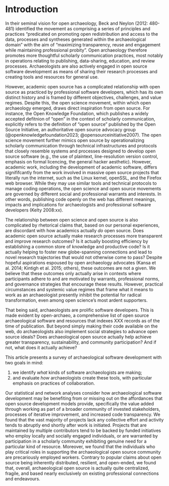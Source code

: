 # Introduction

In their seminal vision for open archaeology, Beck and Neylon (2012: 480-481) identified the movement as comprising a series of principles and practices "predicated on promoting open redistribution and access to the data, processes and syntheses generated within the archaeological domain" with the aim of "maximizing transparency, reuse and engagement while maintaining professional probity". Open archaeology therefore promotes more thoughtful scholarly communication practices, most notably in operations relating to publishing, data-sharing, education, and review processes. Archaeologists are also actively engaged in open source software development as means of sharing their research processes and creating tools and resources for general use.

However, academic open source has a complicated relationship with open source as practiced by professional software developers, which has its own distinct history and is framed by different objectives, challenges, and value regimes. Despite this, the open science movement, within which open archaeology emerged, draws direct inspiration from open source. For instance, the Open Knowledge Foundation, which publishes a widely accepted defitnion of "open" in the context of scholarly communication, explicitly refers to the definition of "open source" published by the Open Source Initiative, an authoritative open source advocacy group (@openknowledgefoundation2023; @opensourceinitiative2007). The open science movement further mimics open source by operationalizing scholarly communication through technical infrastructures and protocols that closely resemble systems and processes designed to develop open source software (e.g., the use of plaintext, line-resolution version control, emphasis on formal licencing, the general hacker aesthetic). However, academic work, including the development of academic software, differs signififcantly from the work involved in massive open source projects that literally run the internet, such as the Linux kernel, openSSL, and the Firefox web browser. While they may use similar tools and technical protocols to manage coding operations, the open science and open source movements are governed by different social and professional warrants and interests. In other words, publishing code openly on the web has different meanings, impacts and implications for archaeologists and professional software developers (Kelty 2008:xx).

The relationship between open science and open source is also complicated by rhetorical claims that, based on our personal experiences, are discordant with how academics actually _do_ open source. Does academic open source actually make research processes more transparent and improve research outcomes? Is it actually boosting efficiency by establishing a common store of knowledge and productive code? Is it actually helping to foster new globe-spanning connections and lead to novel research trajectories that would not otherwise come to pass? Despite hopeful aspirations espoused by open archaeology advocates (Kansa  et al. 2014; Kintigh et al. 2015; others), these outcomes are not a given. We believe that these outcomes only actually arise in contexts where participants adhere to and are motivated by warrants, professional norms, and governance strategies that encourage these results. However, practical circumstances and systemic value regimes that frame what it means to work as an archaeologist presently inhibit the potential for radical transformation, even among open science's most ardent supporters.

That being said, archaeologists are prolific software developers. This is made evident by open-archaeo, a comprehensive list of open source archaeological software and resources that indexes XXX records as of the time of publication. But beyond simply making their code available on the web, do archaeologists also implement social strategies to advance open source ideals? Does archaeological open source actually help achieve greater transparency, sustainability, and community participation? And if not, what does it actually achieve?

This article presents a survey of archaeological software development with two goals in mind:

(1) we identify *what* kinds of software archaeologists are making;
(2) and evaluate *how* archaeologists create these tools, with particular emphasis on practices of collaboration.

Our statistical and network analyses consider how archaeological software development may be benefiting from or missing out on the affordances that open source development models provide, specifically the value added through working as part of a broader community of invested stakeholders, processes of iterative improvement, and increased code transparency. We found that the vast majority of projects lack any collective effort and activity tends to abruptly end shortly after work is initiated. Projects that are maintained by multiple contributors tend to be backed by funded initiatives who employ locally and socially engaged individuals, or are warranted by participation in a scholarly community exhibiting genuine need for a particular kind of resource. Moreover, we found that the individuals who play critical roles in supporting the archaeological open source community are precariously employed workers. Contrary to popular claims about open source being inherently distributed, resilient, and open-ended, we found that, overall, archaeological open source is actually quite centralized, fragile, and based nearly exclusively on existing professional connections and endeavours.
